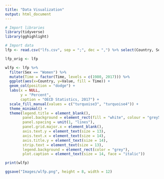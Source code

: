 ```yaml
---
title: "Data Visualization"
output: html_document
---
```


```r
# Import libraries
library(tidyverse)
library(gghighlight)

```

```r
# Import data
lfp <- read.csv("lfs.csv", sep = ";", dec = ",") %>% select(Country, Sex, Time, Value)

lfp_orig <- lfp

wlfp <- lfp %>% 
  filter(Sex == "Women") %>% 
  mutate(Time = factor(Time, levels = c(1980, 2017))) %>% 
  ggplot(aes(x=Country, y=Value, fill = Time)) +
  geom_col(position = "dodge") +
  labs(x = NULL,
       y = "Percent",
       caption = "OECD Statistics, 2017") +
  scale_fill_manual(values = c("turquoise3", "turquoise4")) +
  theme_minimal() +
  theme(legend.title = element_blank(),
        panel.background = element_rect(fill = "white", colour = "grey50"),
        panel.spacing = unit(1, "lines"),
        panel.grid.major.x = element_blank(),
        axis.text.y = element_text(size = 13),
        axis.text.x = element_text(size = 14),
        axis.title.y = element_text(size = 14),
        strip.text = element_text(size = 13),
        legend.background = element_rect(color = "grey"),
        plot.caption = element_text(size = 14, face = "italic")) 

print(wlfp)

ggsave("Images/wlfp.png", height = 8, width = 12)
```

